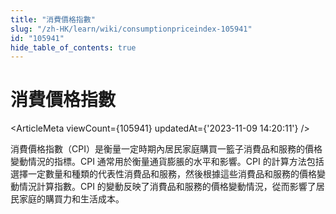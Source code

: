 ```yaml
---
title: "消費價格指數"
slug: "/zh-HK/learn/wiki/consumptionpriceindex-105941"
id: "105941"
hide_table_of_contents: true
---
```



<Breadcrumbs current="消費價格指數" />

# 消費價格指數

<ArticleMeta viewCount={105941} updatedAt={'2023-11-09 14:20:11'} />
<div className='border-solid border-b border-t-0 my-4 border-[var(--ifm-color-gray-300)]' />

消費價格指數（CPI）是衡量一定時期內居民家庭購買一籃子消費品和服務的價格變動情況的指標。CPI 通常用於衡量通貨膨脹的水平和影響。CPI 的計算方法包括選擇一定數量和種類的代表性消費品和服務，然後根據這些消費品和服務的價格變動情況計算指數。CPI 的變動反映了消費品和服務的價格變動情況，從而影響了居民家庭的購買力和生活成本。
